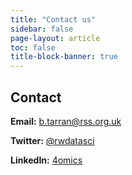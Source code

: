 ```yaml
---
title: "Contact us"
sidebar: false
page-layout: article
toc: false
title-block-banner: true
---
```


## Contact

**Email:** [b.tarran\@rss.org.uk](mailto:b.tarran@rss.org.uk)

<!-- **GitHub:** [\@realworlddatascience](https://github.com/realworlddatascience) -->

**Twitter:** [\@rwdatasci](https://twitter.com/rwdatasci)

**LinkedIn:** [4omics](https://www.linkedin.com/company/4omics)

<!-- **Mastodon:** [\@rwdatasci](https://fosstodon.org/@rwdatasci) -->


